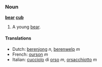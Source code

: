 ===Noun===
'''[[bear]] [[cub]]'''

#A young [[bear]].

====Translations====
*Dutch: [[berenjong]] ''n'', [[berenwelp]] ''m''
*French: [[ourson]] ''m''
*Italian: [[cucciolo]] di [[orso]] ''m'', [[orsacchiotto]] ''m''